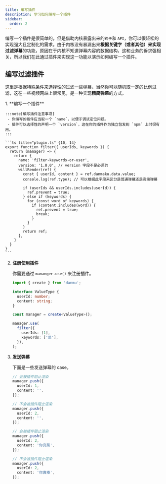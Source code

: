 ```yaml
---
title: 编写插件
description: 学习如何编写一个插件
sidebar:
  order: 2
---
```



编写一个插件是很简单的，但是借助内核暴露出来的`钩子`和 `API`，你可以很轻松的实现强大且定制化的需求。由于内核没有暴漏出来**根据关键字（或者其他）来实现过滤弹幕**的功能，原因在于内核不知道弹幕内容的数据结构，这和业务的诉求强相关，所以我们在此通过插件来实现这一功能以演示如何编写一个插件。

## 编写过滤插件

这里是根据特殊条件来选择性的过滤一些弹幕，当然你可以随机取一定的比例过滤，这在一些视频网站上很常见，是一种实现**精简弹幕**的方式。

<Steps>
1. **编写一个插件**

    :::note[编写插件注意事项]
     - 你编写的插件应当取一个 `name`，以便于调试定位问题。
     - 插件可以选择性的声明一个 `version`，这在你的插件作为独立包发到 `npm` 上时很有用。
    :::

    ```ts title="plugin.ts" {10, 14}
    export function filter({ userIds, keywords }) {
      return (manager) => {
        return {
          name: 'filter-keywords-or-user',
          version: '1.0.0', // version 字段不是必须的
          willRender(ref) {
            const { userId, content } = ref.danmaku.data.value;
            console.log(ref.type); // 可以根据此字段来区分是普通弹幕还是高级弹幕

            if (userIds && userIds.includes(userId)) {
              ref.prevent = true;
            } else if (keywords) {
              for (const word of keywords) {
                if (content.includes(word)) {
                  ref.prevent = true;
                  break;
                }
              }
            }
            return ref;
          },
        }
      }
    }
    ```

2.  **注册使用插件**

    你需要通过 `mananger.use()` 来注册插件。

    ```ts title="init.ts" {12-13}
    import { create } from 'danmu';

    interface ValueType {
      userId: number;
      content: string;
    }

    const manager = create<ValueType>();

    manager.use(
      filter({
        userIds: [1],
        keywords: ['菜'],
      }),
    );
    ```

3.  **发送弹幕**

    下面是一些发送弹幕的 case。

    ```ts {3, 9, 16, 22}
    // 会被插件阻止渲染
    manager.push({
      userId: 1,
      content: '',
    });

    // 不会被插件阻止渲染
    manager.push({
      userId: 2,
      content: '',
    });

    // 会被插件阻止渲染
    manager.push({
      userId: 2,
      content: '你真菜',
    });

    // 不会被插件阻止渲染
    manager.push({
      userId: 2,
      content: '你真棒',
    });
    ```

</Steps>
